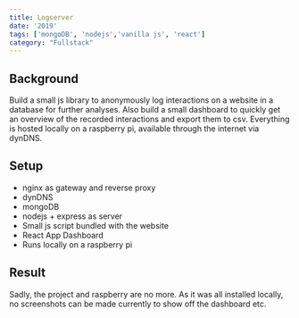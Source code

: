 ```yaml
---
title: Logserver
date: '2019'
tags: ['mongoDB', 'nodejs','vanilla js', 'react']
category: "Fullstack"
---
```


## Background
Build a small js library to anonymously log interactions on a website in a database for further analyses. Also build a small dashboard to quickly get an overview of the recorded interactions and export them to csv. Everything is hosted locally on a raspberry pi, available through the internet via dynDNS.

## Setup
- nginx as gateway and reverse proxy
- dynDNS
- mongoDB
- nodejs + express as server
- Small js script bundled with the website
- React App Dashboard
- Runs locally on a raspberry pi

## Result
Sadly, the project and raspberry are no more. As it was all installed locally, no screenshots can be made currently to show off the dashboard etc. 
